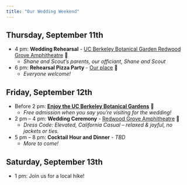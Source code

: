 ```yaml
---
title: "Our Wedding Weekend"
---
```


::: {.callout-note collapse=true}
## Thursday, September 11th

- 4 pm: **Wedding Rehearsal** - [UC Berkeley Botanical Garden Redwood Grove Amphitheatre](https://maps.app.goo.gl/KK8gGJY2njR5Muki8) 🌿  
  - *Shane and Scout's parents, our officiant, Shane and Scout*

- 6 pm: **Rehearsal Pizza Party** - [Our place](https://maps.app.goo.gl/ZjDJ4quR9V2WwYxH9) 🏡  
  - *Everyone welcome!*
:::

::: {.callout-note collapse=true}
## Friday, September 12th

- Before 2 pm: [**Enjoy the UC Berkeley Botanical Gardens**](https://maps.app.goo.gl/DrgqjsZDUBRq8wD1A) 🌺  
  - *Free admission when you say you're visiting for the wedding!*

- 2 pm – 4 pm: **Wedding Ceremony** - [Redwood Grove Amphitheatre](https://maps.app.goo.gl/KK8gGJY2njR5Muki8) 🧡  
  - *Dress Code: Elevated, California Casual – relaxed & joyful, no jackets or ties.*

- 5 pm – 8 pm: **Cocktail Hour and Dinner** - *TBD*  
  - *More to come!*
:::

::: {.callout-note collapse=true}
## Saturday, September 13th

- 1 pm: Join us for a local hike!
:::

